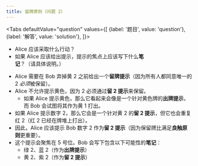 ```yaml
---
title: 留牌原则（问题 2）
---
```



<BeginnersGuideProgress id="save-principle-question-2" />

<Tabs
  defaultValue="question"
  values={[
    {label: '题目', value: 'question'},
    {label: '解答', value: 'solution'},
  ]}>
<TabItem value="question">

- Alice 应该采取什么行动？
- 如果 Alice 应该给出提示，提示的焦点上应该写下什么**笔记**？（请具体说明。）

</TabItem>
<TabItem value="solution">

- Alice 需要在 Bob 弃掉黄 2 之前给出一个**留牌提示**（因为所有人都同意唯一的 2 <Em>必须</Em>被保留）。
- Alice 不允许提示黄色，因为 2 必须通过**留 2 提示**来保留。
  - 如果 Alice 提示黄色，那么它看起来会像是一个针对黄色牌的**出牌提示**，而 Bob 会试图将其作为黄 1 打出。
- 如果 Alice 提示数字 2，那么它会是一个针对黄 2 的**留 2 提示**，但它也会重复红 2（红 2 已经在牌堆上打出）。
- 因此，Alice 应该提示 Bob 数字 2 作为**留 2 提示**（因为保留牌比满足**良触原则**更重要）。
- 这个提示会聚焦在 5 号位。Bob 会写下包含以下可能性的**笔记**：
  - 绿 2、蓝 2（作为**出牌提示**）
  - 黄 2、紫 2（作为**留 2 提示**）

</TabItem>
</Tabs>

<SavePrincipleQuestion2 />
